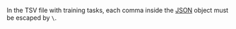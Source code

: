 In the TSV file with training tasks, each comma inside the [JSON](/docs/glossary#json-format) object must be escaped by `\`.
